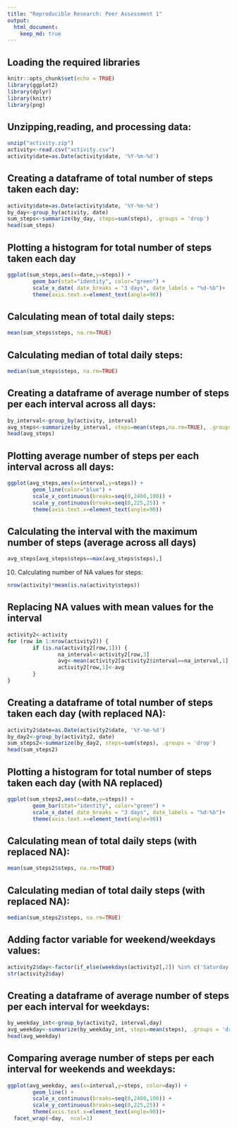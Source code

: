 ```yaml
---
title: "Reproducible Research: Peer Assessment 1"
output: 
  html_document:
    keep_md: true
---
```




##  Loading the required libraries


```r
knitr::opts_chunk$set(echo = TRUE)
library(ggplot2)
library(dplyr)
library(knitr)
library(png)
```

##  Unzipping,reading, and processing data:

```r
unzip("activity.zip")
activity<-read.csv("activity.csv")
activity$date=as.Date(activity$date, '%Y-%m-%d')
```



## Creating a dataframe of total number of steps taken each day:


```r
activity$date=as.Date(activity$date, '%Y-%m-%d')
by_day<-group_by(activity, date)
sum_steps<-summarize(by_day, steps=sum(steps), .groups = 'drop')
head(sum_steps)
```
## Plotting a histogram for total number of steps taken each day


```r
ggplot(sum_steps,aes(x=date,y=steps)) +
        geom_bar(stat="identity", color="green") +
        scale_x_date( date_breaks = "3 days", date_labels = "%d-%b")+
        theme(axis.text.x=element_text(angle=90))
```

## Calculating mean of total daily steps:

```r
mean(sum_steps$steps, na.rm=TRUE)
```

## Calculating median of total daily steps:

```r
median(sum_steps$steps, na.rm=TRUE)
```

## Creating a dataframe of average number of steps per each interval across all days:


```r

by_interval<-group_by(activity, interval)
avg_steps<-summarize(by_interval, steps=mean(steps,na.rm=TRUE), .groups = 'drop')
head(avg_steps)
```

## Plotting average number of steps per each interval across all days:

```r
ggplot(avg_steps,aes(x=interval,y=steps)) +
        geom_line(color="blue") + 
        scale_x_continuous(breaks=seq(0,2400,100)) +
        scale_y_continuous(breaks=seq(0,225,25)) +
        theme(axis.text.x=element_text(angle=90))
```


## Calculating the interval with the maximum number of steps (average across all days)


```r
avg_steps[avg_steps$steps==max(avg_steps$steps),]
```
10.  Calculating number of NA values for steps:
```r
nrow(activity)*mean(is.na(activity$steps))
```

## Replacing NA values with mean values for the interval 


```r

activity2<-activity
for (row in 1:nrow(activity2)) {
        if (is.na(activity2[row,1])) {
                na_interval<-activity2[row,3]
                avg<-mean(activity2[activity2$interval==na_interval,1], na.rm=TRUE)
                activity2[row,1]<-avg
        }
}
```



## Creating a dataframe of total number of steps taken each day (with replaced NA):


```r
activity2$date=as.Date(activity2$date, '%Y-%m-%d')
by_day2<-group_by(activity2, date)
sum_steps2<-summarize(by_day2, steps=sum(steps), .groups = 'drop')
head(sum_steps2)
```
## Plotting a histogram for total number of steps taken each day (with NA replaced)


```r
ggplot(sum_steps2,aes(x=date,y=steps)) +
        geom_bar(stat="identity", color="green") +
        scale_x_date( date_breaks = "3 days", date_labels = "%d-%b")+
        theme(axis.text.x=element_text(angle=90))
```

## Calculating mean of total daily steps (with replaced NA):

```r
mean(sum_steps2$steps, na.rm=TRUE)
```

## Calculating median of total daily steps (with replaced NA):

```r
median(sum_steps2$steps, na.rm=TRUE)
```

## Adding factor variable for weekend/weekdays values:

```r
activity2$day<-factor(if_else(weekdays(activity2[,2]) %in% c('Saturday','Sunday'),'weekend', 'weekday'))
str(activity2$day)
```

## Creating a dataframe of average number of steps per each interval for weekdays:

```r

by_weekday_int<-group_by(activity2, interval,day)
avg_weekday<-summarize(by_weekday_int, steps=mean(steps), .groups = 'drop')
head(avg_weekday)
```

## Comparing average number of steps per each interval for weekends and weekdays:


```r
ggplot(avg_weekday, aes(x=interval,y=steps, color=day)) +
        geom_line() + 
        scale_x_continuous(breaks=seq(0,2400,100)) +
        scale_y_continuous(breaks=seq(0,225,25)) +
        theme(axis.text.x=element_text(angle=90))+
  facet_wrap(~day,  ncol=1)
```

